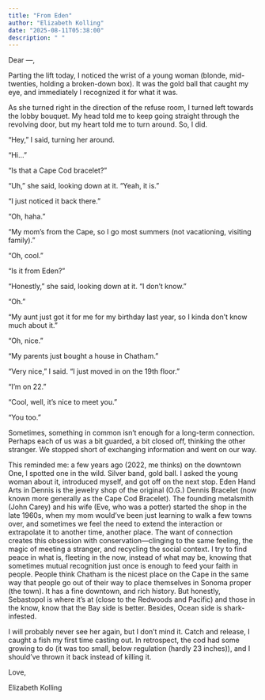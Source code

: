 ```yaml
---
title: "From Eden"
author: "Elizabeth Kolling"
date: "2025-08-11T05:38:00"
description: " "
---
```


Dear —, 

Parting the lift today, I noticed the wrist of a young woman (blonde, mid-twenties, holding a broken-down box). It was the gold ball that caught my eye, and immediately I recognized it for what it was. 

As she turned right in the direction of the refuse room, I turned left towards the lobby bouquet. My head told me to keep going straight through the revolving door, but my heart told me to turn around. So, I did. 

“Hey,” I said, turning her around.

"Hi..."

“Is that a Cape Cod bracelet?”

“Uh,” she said, looking down at it. “Yeah, it is.”

“I just noticed it back there.”

“Oh, haha.”

“My mom’s from the Cape, so I go most summers (not vacationing, visiting family).”

“Oh, cool.”
 
“Is it from Eden?”

“Honestly,” she said, looking down at it. “I don’t know.”

“Oh.”

“My aunt just got it for me for my birthday last year, so I kinda don't know much about it.”

“Oh, nice.”

“My parents just bought a house in Chatham.”

“Very nice,” I said. "I just moved in on the 19th floor."

"I'm on 22."

“Cool, well, it’s nice to meet you.”

“You too.”

Sometimes, something in common isn't enough for a long-term connection. Perhaps each of us was a bit guarded, a bit closed off, thinking the other stranger. We stopped short of exchanging information and went on our way.   

This reminded me: a few years ago (2022, me thinks) on the downtown One, I spotted one in the wild. Silver band, gold ball. I asked the young woman about it, introduced myself, and got off on the next stop. Eden Hand Arts in Dennis is the jewelry shop of the original (O.G.) Dennis Bracelet (now known more generally as the Cape Cod Bracelet). The founding metalsmith (John Carey) and his wife (Eve, who was a potter) started the shop in the late 1960s, when my mom would've been just learning to walk a few towns over, and sometimes we feel the need to extend the interaction or extrapolate it to another time, another place. The want of connection creates this obsession with conservation—clinging to the same feeling, the magic of meeting a stranger, and recycling the social context. I try to find peace in what is, fleeting in the now, instead of what may be, knowing that sometimes mutual recognition just once is enough to feed your faith in people. People think Chatham is the nicest place on the Cape in the same way that people go out of their way to place themselves in Sonoma proper (the town). It has a fine downtown, and rich history. But honestly, Sebastopol is where it's at (close to the Redwoods and Pacific) and those in the know, know that the Bay side is better. Besides, Ocean side is shark-infested.

I will probably never see her again, but I don't mind it. Catch and release, I caught a fish my first time casting out. In retrospect, the cod had some growing to do (it was too small, below regulation (hardly 23 inches)), and I should've thrown it back instead of killing it.


Love, 

Elizabeth Kolling
